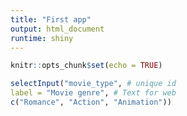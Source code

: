 ```yaml
---
title: "First app"
output: html_document
runtime: shiny
---
```


```r
knitr::opts_chunk$set(echo = TRUE)
```

```r
selectInput("movie_type", # unique id
label = "Movie genre", # Text for web
c("Romance", "Action", "Animation"))
```